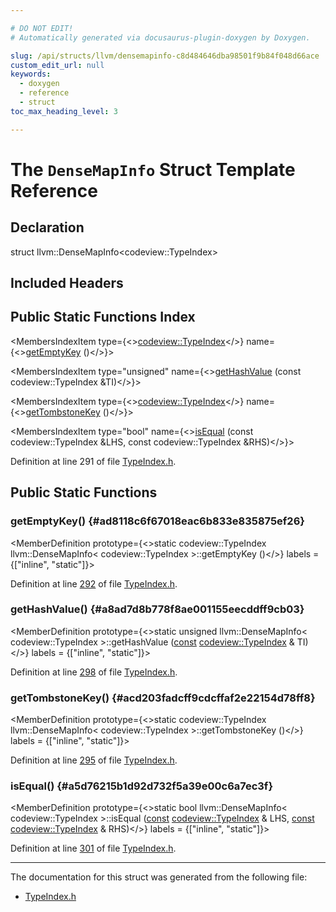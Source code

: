 ```yaml
---

# DO NOT EDIT!
# Automatically generated via docusaurus-plugin-doxygen by Doxygen.

slug: /api/structs/llvm/densemapinfo-c8d484646dba98501f9b84f048d66ace
custom_edit_url: null
keywords:
  - doxygen
  - reference
  - struct
toc_max_heading_level: 3

---
```





# The `DenseMapInfo` Struct Template Reference

<DoxygenPage pluginConfig={pluginConfig}>



## Declaration

<CodeBlock>struct llvm::DenseMapInfo&lt;codeview::TypeIndex&gt;</CodeBlock>

## Included Headers

<IncludesList>
<IncludesListItem
  filePath="llvm/DebugInfo/CodeView/TypeIndex.h"
  permalink="/docs/api/files/include/include/llvm/include/llvm/debuginfo/include/llvm/debuginfo/codeview/typeindex-h"
  isLocal="true" />
</IncludesList>

## Public Static Functions Index

<MembersIndex>

<MembersIndexItem
  type={<><a href="/docs/api/classes/llvm/codeview/typeindex">codeview::TypeIndex</a></>}
  name={<><a href="#ad8118c6f67018eac6b833e835875ef26">getEmptyKey</a> ()</>}>
</MembersIndexItem>

<MembersIndexItem
  type="unsigned"
  name={<><a href="#a8ad7d8b778f8ae001155eecddff9cb03">getHashValue</a> (const codeview::TypeIndex &amp;TI)</>}>
</MembersIndexItem>

<MembersIndexItem
  type={<><a href="/docs/api/classes/llvm/codeview/typeindex">codeview::TypeIndex</a></>}
  name={<><a href="#acd203fadcff9cdcffaf2e22154d78ff8">getTombstoneKey</a> ()</>}>
</MembersIndexItem>

<MembersIndexItem
  type="bool"
  name={<><a href="#a5d76215b1d92d732f5a39e00c6a7ec3f">isEqual</a> (const codeview::TypeIndex &amp;LHS, const codeview::TypeIndex &amp;RHS)</>}>
</MembersIndexItem>

</MembersIndex>


Definition at line 291 of file <a href="/docs/api/files/include/include/llvm/include/llvm/debuginfo/include/llvm/debuginfo/codeview/typeindex-h">TypeIndex.h</a>.

<SectionDefinition>

## Public Static Functions

### getEmptyKey() {#ad8118c6f67018eac6b833e835875ef26}

<MemberDefinition
  prototype={<>static codeview::TypeIndex llvm::DenseMapInfo&lt; codeview::TypeIndex &gt;::getEmptyKey ()</>}
  labels = {["inline", "static"]}>

Definition at line <a href="/docs/api/files/include/include/llvm/include/llvm/debuginfo/include/llvm/debuginfo/codeview/typeindex-h/#l00292">292</a> of file <a href="/docs/api/files/include/include/llvm/include/llvm/debuginfo/include/llvm/debuginfo/codeview/typeindex-h">TypeIndex.h</a>.
</MemberDefinition>

### getHashValue() {#a8ad7d8b778f8ae001155eecddff9cb03}

<MemberDefinition
  prototype={<>static unsigned llvm::DenseMapInfo&lt; codeview::TypeIndex &gt;::getHashValue (<a href="/docs/api/files/lib/lib/target/lib/target/aarch64/aarch64promoteconstant-cpp/#a90f8350fecae261c25be85d38b451bff">const</a> <a href="/docs/api/classes/llvm/codeview/typeindex">codeview::TypeIndex</a> &amp; TI)</>}
  labels = {["inline", "static"]}>

Definition at line <a href="/docs/api/files/include/include/llvm/include/llvm/debuginfo/include/llvm/debuginfo/codeview/typeindex-h/#l00298">298</a> of file <a href="/docs/api/files/include/include/llvm/include/llvm/debuginfo/include/llvm/debuginfo/codeview/typeindex-h">TypeIndex.h</a>.
</MemberDefinition>

### getTombstoneKey() {#acd203fadcff9cdcffaf2e22154d78ff8}

<MemberDefinition
  prototype={<>static codeview::TypeIndex llvm::DenseMapInfo&lt; codeview::TypeIndex &gt;::getTombstoneKey ()</>}
  labels = {["inline", "static"]}>

Definition at line <a href="/docs/api/files/include/include/llvm/include/llvm/debuginfo/include/llvm/debuginfo/codeview/typeindex-h/#l00295">295</a> of file <a href="/docs/api/files/include/include/llvm/include/llvm/debuginfo/include/llvm/debuginfo/codeview/typeindex-h">TypeIndex.h</a>.
</MemberDefinition>

### isEqual() {#a5d76215b1d92d732f5a39e00c6a7ec3f}

<MemberDefinition
  prototype={<>static bool llvm::DenseMapInfo&lt; codeview::TypeIndex &gt;::isEqual (<a href="/docs/api/files/lib/lib/target/lib/target/aarch64/aarch64promoteconstant-cpp/#a90f8350fecae261c25be85d38b451bff">const</a> <a href="/docs/api/classes/llvm/codeview/typeindex">codeview::TypeIndex</a> &amp; LHS, <a href="/docs/api/files/lib/lib/target/lib/target/aarch64/aarch64promoteconstant-cpp/#a90f8350fecae261c25be85d38b451bff">const</a> <a href="/docs/api/classes/llvm/codeview/typeindex">codeview::TypeIndex</a> &amp; RHS)</>}
  labels = {["inline", "static"]}>

Definition at line <a href="/docs/api/files/include/include/llvm/include/llvm/debuginfo/include/llvm/debuginfo/codeview/typeindex-h/#l00301">301</a> of file <a href="/docs/api/files/include/include/llvm/include/llvm/debuginfo/include/llvm/debuginfo/codeview/typeindex-h">TypeIndex.h</a>.
</MemberDefinition>

</SectionDefinition>

<hr/>

The documentation for this struct was generated from the following file:

<ul>
<li><a href="/docs/api/files/include/include/llvm/include/llvm/debuginfo/include/llvm/debuginfo/codeview/typeindex-h">TypeIndex.h</a></li>
</ul>

</DoxygenPage>
